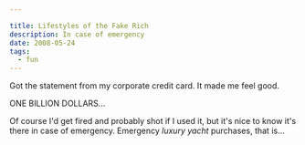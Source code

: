 ```yaml
---

title: Lifestyles of the Fake Rich
description: In case of emergency
date: 2008-05-24
tags:
  - fun
---
```


Got the statement from my corporate credit card. It made me feel good.  
  
<BlogImage src={creditcard} alt="Credit card" />

ONE BILLION DOLLARS...  
  
Of course I'd get fired and probably shot if I used it, but it's nice to know it's there in case of emergency. Emergency _luxury yacht_ purchases, that is...